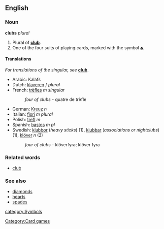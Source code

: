 ==English==
===Noun===
'''clubs''' ''plural''

#Plural of '''[[club]]'''.
#One of the four suits of playing cards, marked with the symbol [[♣]].

====Translations====
''For translations of the singular, see'' '''[[club]]'''.

*Arabic: Kalafs <!----How to write in correct script?--->
*Dutch: [[klaveren]] ''f plural''
*French: [[trèfles]] ''m singular''
*:''four of clubs'' - quatre de trèfle
*German: [[Kreuz]] ''n''
*Italian: [[fiori]] ''m plural''
*Polish: [[trefl]] ''m''
*Spanish: [[bastos]] ''m pl''
*Swedish: [[klubbor]] (''heavy sticks'') (1), [[klubbar]] (''associations or nightclubs'') (1), [[klöver]] ''n'' (2)
*:''four of clubs'' - klöverfyra; klöver fyra

===Related words===
*[[club]]

===See also===
*[[diamonds]]
*[[hearts]]
*[[spades]]

[[category:Symbols]]
[[Category:Card games]]